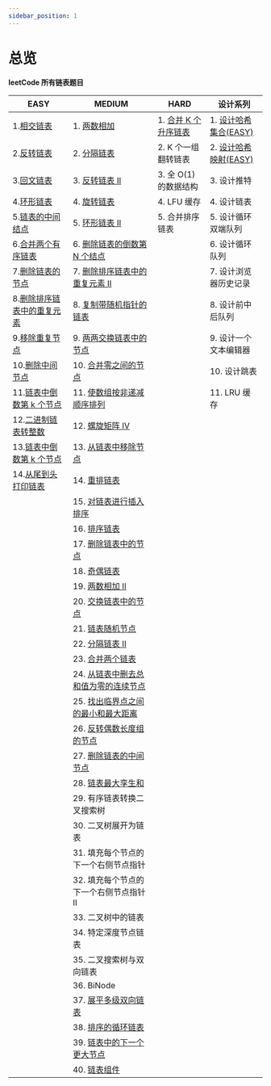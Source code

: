 ```yaml
---
sidebar_position: 1
---
```


# 总览


**leetCode 所有链表题目**

| EASY                                                                                       | MEDIUM                                                                                           | HARD                                                                 | 设计系列                                                            |
| ------------------------------------------------------------------------------------------ | ------------------------------------------------------------------------------------------------ | -------------------------------------------------------------------- | ------------------------------------------------------------------- |
| 1.[相交链表](/docs/algo-linkList/leetCode/intersectionLinkList/index.mdx)                  | 1. [两数相加](/docs/algo-linkList/leetCode/addTwoNumber/index.mdx)                               | 1. [合并 K 个升序链表](/docs/algo-linkList/leetCode/mergeKLinklist/) | 1. [设计哈希集合(EASY)](/docs/algo-linkList/leetCode/designHashSet) |
| 2.[反转链表](/docs/algo-linkList/leetCode/reverseLinkList/index.mdx)                       | 2. [分隔链表](/docs/algo-linkList/leetCode/partitionLinkList/index.mdx)                          | 2. K 个一组翻转链表                                                  | 2. [设计哈希映射(EASY)](/docs/algo-linkList/leetCode/designHashMap) |
| 3.[回文链表](/docs/algo-linkList/leetCode/palindromeLinkList/index.mdx)                    | 3. [反转链表 II](/docs/algo-linkList/leetCode/reverseLinkListII/index.mdx)                       | 3. 全 O(1) 的数据结构                                                | 3. 设计推特                                                         |
| 4.[环形链表](/docs/algo-linkList/leetCode/circleLinkList/index.mdx)                        | 4. [旋转链表](/docs/algo-linkList/leetCode/rotateLinkList/index.mdx)                             | 4. LFU 缓存                                                          | 4. 设计链表                                                         |
| 5.[链表的中间结点](/docs/algo-linkList/leetCode/middleLinkList/index.mdx)                  | 5. [环形链表 II](/docs/algo-linkList/leetCode/circleLinkList/index.mdx)                          | 5. 合并排序链表                                                      | 5. 设计循环双端队列                                                 |
| 6.[合并两个有序链表](/docs/algo-linkList/leetCode/mergeTwoLinkList/index.mdx)              | 6. [删除链表的倒数第 N 个结点](/docs/algo-linkList/leetCode/removeNthFromEnd/index.mdx)          |                                                                      | 6. 设计循环队列                                                     |
| 7.[删除链表的节点](/docs/algo-linkList/leetCode/deleteNodeLinkList/index.mdx)              | 7. [删除排序链表中的重复元素 II](/docs/algo-linkList/leetCode/removeDuplicateSortedII/index.mdx) |                                                                      | 7. 设计浏览器历史记录                                               |
| 8.[删除排序链表中的重复元素](/docs/algo-linkList/leetCode/removeDuplicateSorted/index.mdx) | 8. [复制带随机指针的链表](/docs/algo-linkList/leetCode/copyRandomLinkList/index.mdx)             |                                                                      | 8. 设计前中后队列                                                   |
| 9.[移除重复节点](/docs/algo-linkList/leetCode/removeDuplicateUnSorted/index.mdx)           | 9. [两两交换链表中的节点](/docs/algo-linkList/leetCode/swapNodeInPair/index.mdx)                 |                                                                      | 9. 设计一个文本编辑器                                               |
| 10.[删除中间节点](/docs/algo-linkList/leetCode/deleteMiddleNode/index.mdx)                 | 10. [合并零之间的节点](/docs/algo-linkList/leetCode/mergeNodeZero/)                              |                                                                      | 10. 设计跳表                                                        |
| 11.[链表中倒数第 k 个节点](/docs/algo-linkList/leetCode/kthNodeLinkList/index.mdx)         | 11. [使数组按非递减顺序排列](/docs/algo-linkList/leetCode/stepsToArrayDecreasing/)               |                                                                      | 11. LRU 缓存                                                        |
| 12.[二进制链表转整数](/docs/algo-linkList/leetCode/getDecimalValue/index.mdx)              | 12. [螺旋矩阵 IV](/docs/algo-linkList/leetCode/spiralMatrixIV/)                                  |                                                                      |                                                                     |
| 13.[链表中倒数第 k 个节点](/docs/algo-linkList/leetCode/kthNodeLinkList/index.mdx)         | 13. [从链表中移除节点](/docs/algo-linkList/leetCode/removeNodes/)                                |                                                                      |                                                                     |
| 14.[从尾到头打印链表](/docs/algo-linkList/leetCode/reversePrintLinkList/index.mdx)         | 14. [重排链表](/docs/algo-linkList/leetCode/reorderLinkList/)                                    |                                                                      |
|                                                                                            | 15. [对链表进行插入排序](/docs/algo-linkList/leetCode/insertSortLinkList/)                       |                                                                      |
|                                                                                            | 16. [排序链表](/docs/algo-linkList/leetCode/sortLinkList/)                                       |                                                                      |
|                                                                                            | 17. [删除链表中的节点](/docs/algo-linkList/leetCode/deleteNodeLinkListII/)                       |                                                                      |
|                                                                                            | 18. [奇偶链表](/docs/algo-linkList/leetCode/oddEvenLinkList/)                                    |                                                                      |
|                                                                                            | 19. [两数相加 II](/docs/algo-linkList/leetCode/addTwoNumberII/)                                  |                                                                      |
|                                                                                            | 20. [交换链表中的节点](/docs/algo-linkList/leetCode/swappingNodeLinkList/)                       |                                                                      |
|                                                                                            | 21. [链表随机节点](/docs/algo-linkList/leetCode/randomLinkList/)                                 |                                                                      |
|                                                                                            | 22. [分隔链表 II](/docs/algo-linkList/leetCode/partitionLInkListII/)                             |                                                                      |
|                                                                                            | 23. [合并两个链表](/docs/algo-linkList/leetCode/mergeBetweenLinkList/)                           |                                                                      |
|                                                                                            | 24. [从链表中删去总和值为零的连续节点](/docs/algo-linkList/leetCode/removeZeroSum/)              |                                                                      |
|                                                                                            | 25. [找出临界点之间的最小和最大距离](/docs/algo-linkList/leetCode/findMInMaxNode/)               |                                                                      |
|                                                                                            | 26. [反转偶数长度组的节点](/docs/algo-linkList/leetCode/reverseEvenNode/)                        |                                                                      |
|                                                                                            | 27. [删除链表的中间节点](/docs/algo-linkList/leetCode/deleteMiddleNodeII/)                       |                                                                      |
|                                                                                            | 28. [链表最大孪生和](/docs/algo-linkList/leetCode/maximumTwinNode/)                              |                                                                      |
|                                                                                            | 29. 有序链表转换二叉搜索树                                                                       |                                                                      |
|                                                                                            | 30. 二叉树展开为链表                                                                             |                                                                      |
|                                                                                            | 31. 填充每个节点的下一个右侧节点指针                                                             |                                                                      |
|                                                                                            | 32. 填充每个节点的下一个右侧节点指针 II                                                          |                                                                      |
|                                                                                            | 33. 二叉树中的链表                                                                               |                                                                      |                                                                     |
|                                                                                            | 34. 特定深度节点链表                                                                             |                                                                      |
|                                                                                            | 35. 二叉搜索树与双向链表                                                                         |                                                                      |
|                                                                                            | 36. BiNode                                                                                       |                                                                      |
|                                                                                            | 37. [展平多级双向链表](/docs/algo-linkList/leetCode/expandMultiDouble/)                          |                                                                      |
|                                                                                            | 38. [排序的循环链表](/docs/algo-linkList/leetCode/sortedCircularLink/)                           |                                                                      |
|                                                                                            | 39. [链表中的下一个更大节点](/docs/algo-linkList/leetCode/nextLargeNodes/)                       |                                                                      |
|                                                                                            | 40. [链表组件](/docs/algo-linkList/leetCode/componentList/)                                      |                                                                      |
